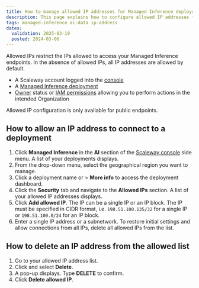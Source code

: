 ```yaml
---
title: How to manage allowed IP addresses for Managed Inference deployments
description: This page explains how to configure allowed IP addresses for Managed Inference deployments
tags: managed-inference ai-data ip-address
dates:
  validation: 2025-03-19
  posted: 2024-03-06
---
```



Allowed IPs restrict the IPs allowed to access your Managed Inference endpoints. In the absence of allowed IPs, all IP addresses are allowed by default.

<Requirements />

  - A Scaleway account logged into the [console](https://console.scaleway.com)
  - A [Managed Inference deployment](/managed-inference/quickstart/)
  - [Owner](/iam/concepts/#owner) status or [IAM permissions](/iam/concepts/#permission) allowing you to perform actions in the intended Organization

<Message type="note">
  Allowed IP configuration is only available for public endpoints.
</Message>

## How to allow an IP address to connect to a deployment

1. Click **Managed Inference** in the **AI** section of the [Scaleway console](https://console.scaleway.com) side menu. A list of your deployments displays.
2. From the drop-down menu, select the geographical region you want to manage.
3. Click a deployment name or <Icon name="more" /> > **More info** to access the deployment dashboard.
4. Click the **Security** tab and navigate to the **Allowed IPs** section. A list of your allowed IP addresses displays.
5. Click **Add allowed IP**. The IP can be a single IP or an IP block.
    <Message type="note">
      The IP must be specified in CIDR format, i.e. `198.51.100.135/32` for a single IP or `198.51.100.0/24` for an IP block.
    </Message>
6. Enter a single IP address or a subnetwork.
    <Message type="note">
      To restore initial settings and allow connections from all IPs, delete all allowed IPs from the list.
    </Message>

## How to delete an IP address from the allowed list

1. Go to your allowed IP address list.
2. Click <Icon name="more" /> and select **Delete**.
3. A pop-up displays. Type **DELETE** to confirm.
4. Click **Delete allowed IP**.